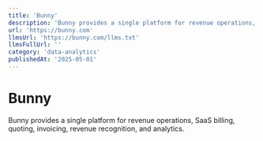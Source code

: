 ```yaml
---
title: 'Bunny'
description: 'Bunny provides a single platform for revenue operations, SaaS billing, quoting, invoicing, revenue recognition, and analytics.'
url: 'https://bunny.com'
llmsUrl: 'https://bunny.com/llms.txt'
llmsFullUrl: ''
category: 'data-analytics'
publishedAt: '2025-05-01'
---
```


# Bunny

Bunny provides a single platform for revenue operations, SaaS billing, quoting, invoicing, revenue recognition, and analytics.
